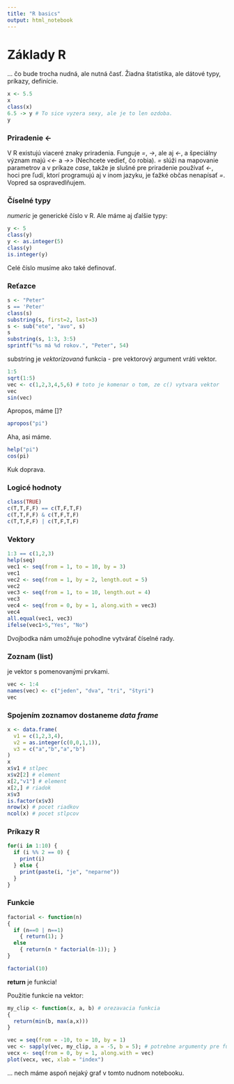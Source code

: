 ```yaml
---
title: "R basics"
output: html_notebook
---
```


# Základy R

... čo bude trocha nudná, ale nutná časť. Žiadna štatistika, ale dátové typy, príkazy, definície.

```r
x <- 5.5
x
class(x)
6.5 -> y # To sice vyzera sexy, ale je to len ozdoba.
y
```

### Priradenie <-

V R existujú viaceré znaky priradenia. Funguje *=*, *->*, ale aj *<-*, a špeciálny význam majú *<<-* a *->>* (Nechcete vedieť, čo robia). *=* slúži na mapovanie parametrov a v príkaze *case*, takže je slušné pre priradenie používať *<-*, hoci pre ľudí, ktorí programujú aj v inom jazyku, je ťažké občas nenapísať *=*. Vopred sa ospravedlňujem.

### Číselné typy

*numeric* je generické číslo v R. Ale máme aj ďalšie typy:

```r
y <- 5
class(y)
y <- as.integer(5)
class(y)
is.integer(y)
```
Celé číslo musíme ako také definovať. 

### Reťazce

```r
s <- "Peter"
s == 'Peter'
class(s)
substring(s, first=2, last=3)
s <- sub("ete", "avo", s)
s
substring(s, 1:3, 3:5)
sprintf("%s má %d rokov.", "Peter", 54)
```

substring je *vektorizovaná* funkcia - pre vektorový argument vráti vektor.
```r
1:5
sqrt(1:5)
vec <- c(1,2,3,4,5,6) # toto je komenar o tom, ze c() vytvara vektor
vec
sin(vec)
```
Apropos, máme \[\pi\]?

```r
apropos("pi")
```
Aha, asi máme.
```r
help("pi")
cos(pi)
```
Kuk doprava.

### Logicé hodnoty

```r
class(TRUE)
c(T,T,F,F) == c(T,F,T,F)
c(T,T,F,F) & c(T,F,T,F)
c(T,T,F,F) | c(T,F,T,F)
```

### Vektory

```r
1:3 == c(1,2,3)
help(seq)
vec1 <- seq(from = 1, to = 10, by = 3)
vec1
vec2 <- seq(from = 1, by = 2, length.out = 5)
vec2
vec3 <- seq(from = 1, to = 10, length.out = 4)
vec3
vec4 <- seq(from = 0, by = 1, along.with = vec3)
vec4
all.equal(vec1, vec3)
ifelse(vec1>5,"Yes", "No")
```
Dvojbodka nám umožňuje pohodlne vytvárať číselné rady. 

### Zoznam (list) 

je vektor s pomenovanými prvkami. 

```r
vec <- 1:4
names(vec) <- c("jeden", "dva", "tri", "štyri")
vec
```
### Spojením zoznamov dostaneme *data frame*

```r
x <- data.frame(
  v1 = c(1,2,3,4),
  v2 = as.integer(c(0,0,1,1)),
  v3 = c("a","b","a","b")
)
x
x$v1 # stlpec
x$v2[2] # element
x[2,"v1"] # element
x[2,] # riadok
x$v3 
is.factor(x$v3)
nrow(x) # pocet riadkov
ncol(x) # pocet stlpcov
```

### Príkazy R

```r
for(i in 1:10) {
  if (i %% 2 == 0) {
    print(i)
  } else {
    print(paste(i, "je", "neparne"))
  }
}
```

### Funkcie

```r
factorial <- function(n)
{
  if (n==0 | n==1)
    { return(1); }
  else 
    { return(n * factorial(n-1)); }
}

factorial(10)
```
__return__ je funkcia!

Použitie funkcie na vektor:

```r

my_clip <- function(x, a, b) # orezavacia funkcia
{
  return(min(b, max(a,x)))
}

vec = seq(from = -10, to = 10, by = 1)
vec <- sapply(vec, my_clip, a = -5, b = 5); # potrebne argumenty pre funkciu napiseme za nu...
vecx <- seq(from = 0, by = 1, along.with = vec)
plot(vecx, vec, xlab = "index")
```
... nech máme aspoň nejaký graf v tomto nudnom notebooku.
